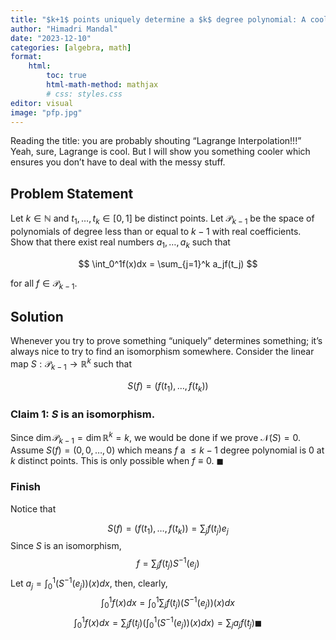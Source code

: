 ```yaml
---
title: "$k+1$ points uniquely determine a $k$ degree polynomial: A cool problem"
author: "Himadri Mandal"
date: "2023-12-10"
categories: [algebra, math]
format: 
    html: 
        toc: true
        html-math-method: mathjax
        # css: styles.css
editor: visual
image: "pfp.jpg"
---
```


Reading the title: you are probably shouting "Lagrange Interpolation!!!" Yeah, sure, Lagrange is cool. But I will show you something cooler which ensures you don't have to deal with the messy stuff.

## Problem Statement

Let $k \in \mathbb{N}$ and $t_1, \dotsc, t_k \in [0,1]$ be distinct points. Let $\mathcal{P}_{k-1}$ be the space of polynomials of degree less than or equal to $k-1$ with real coefficients. Show that there exist real numbers $a_1, \dotsc, a_k$ such that

$$
\int_0^1f(x)dx = \sum_{j=1}^k a_jf(t_j)
$$

for all $f \in \mathcal{P}_{k-1}$.





## Solution

Whenever you try to prove something "uniquely" determines something; it's always nice to try to find an isomorphism somewhere. Consider the linear map $S:\mathcal{P}_{k-1} \to \mathbb{R}^k$ such that

$$
S(f) = (f(t_1), \dotsc, f(t_k))
$$

### Claim 1: $S$ is an isomorphism.

Since $\dim{\mathcal{P}_{k-1}} = \dim{\mathbb{R}^k} = k$, we would be done if we prove $\mathcal{N}(S) = 0$. Assume $S(f) = (0, 0, \dotsc, 0)$ which means $f$ a $\leq k-1$ degree polynomial is $0$ at $k$ distinct points. This is only possible when $f \equiv 0$. $\blacksquare$

### Finish

Notice that

$$
S(f) = (f(t_1), \dotsc, f(t_k)) = \sum_j f(t_j)e_j
$$
Since $S$ is an isomorphism, 
$$
f = \sum_j f(t_j)S^{-1}(e_j)
$$
Let $a_j = \int_0^1 (S^{-1}(e_j))(x) dx$, then, clearly,
$$
\int_0^1 f(x)dx = \int_0^1 \sum_j f(t_j)(S^{-1}(e_j))(x) dx$$
$$\int_0^1 f(x) dx = \sum_j f(t_j) \left(\int_0^1 (S^{-1}(e_j))(x) dx\right) = \sum_j a_j f(t_j) \blacksquare 
$$